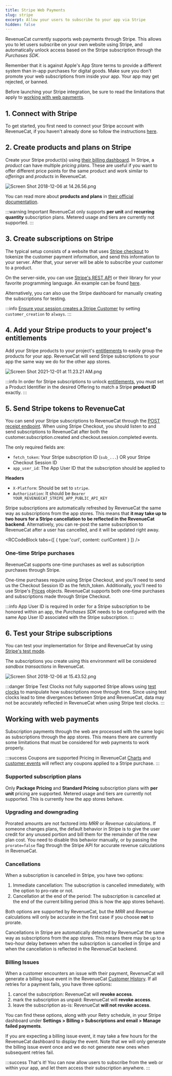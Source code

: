 ```yaml
---
title: Stripe Web Payments
slug: stripe
excerpt: Allow your users to subscribe to your app via Stripe
hidden: false
---
```


RevenueCat currently supports web payments through Stripe. This allows you to let users subscribe on your own website using Stripe, and automatically unlock access based on the Stripe subscription through the _Purchases SDK_.

Remember that it is against Apple's App Store terms to provide a different system than in-app purchases for digital goods. Make sure you don't promote your web subscriptions from inside your app. Your app may get rejected, or banned.

Before launching your Stripe integration, be sure to read the limitations that apply to [working with web payments](/web/stripe#working-with-web-payments).

## 1. Connect with Stripe

To get started, you first need to connect your Stripe account with RevenueCat, if you haven't already done so follow the instructions [here](/web/connect-stripe-account).

## 2. Create products and plans on Stripe

Create your Stripe product(s) using [their billing dashboard](https://dashboard.stripe.com/subscriptions/products). In Stripe, a _product_ can have multiple _pricing plans_. These are useful if you want to offer different price points for the same product and work similar to _offerings_ and _products_ in RevenueCat.

![](/images/8154aeb-Screen_Shot_2018-12-06_at_14.26.56_38ccc6af46e3d44f82ade1c883522a12.png "Screen Shot 2018-12-06 at 14.26.56.png")

You can read more about **products and plans** in [their official documentation](https://stripe.com/docs/billing/quickstart).

:::warning Important
RevenueCat only supports **per unit** and **recurring quantity** subscription plans. Metered usage and tiers are currently not supported.
:::

## 3. Create subscriptions on Stripe

The typical setup consists of a website that uses [Stripe checkout](https://stripe.com/payments/checkout) to tokenize the customer payment information, and send this information to your server. After that, your server will be able to subscribe your customer to a product.

On the server-side, you can use [Stripe's REST API](https://stripe.com/docs/api/subscriptions) or their library for your favorite programming language. An example can be found [here](https://stripe.com/docs/billing/quickstart#create-subscription).

Alternatively, you can also use the Stripe dashboard for manually creating the subscriptions for testing.

:::info
[Ensure your session creates a Stripe Customer](https://stripe.com/docs/api/checkout/sessions/create#create_checkout_session-customer_creation) by setting `customer_creation` to `always`.
:::

## 4. Add your Stripe products to your project's entitlements

Add your Stripe products to your project's [entitlements](/getting-started/entitlements) to easily group the products for your app. RevenueCat will send Stripe subscriptions to your app the same way we do for the other app stores.

![](/images/fd4e1ab-Screen_Shot_2021-12-01_at_11.23.21_AM_e62a0d7e6800a0a6bdf2b8e18a00d9ab.png "Screen Shot 2021-12-01 at 11.23.21 AM.png")

:::info
In order for Stripe subscriptions to unlock [entitlements](/getting-started/entitlements), you must set a Product Identifier in the desired Offering to match a Stripe **product ID** exactly.
:::

## 5. Send Stripe tokens to RevenueCat

You can send your Stripe subscriptions to RevenueCat through the [POST receipt endpoint](/migrating-to-revenuecat/migrating-existing-subscriptions/receipt-imports). When using Stripe Checkout, you should listen to and send subscriptions to RevenueCat after both the customer.subscription.created and checkout.session.completed events.

The only required fields are:

- `fetch_token`: Your Stripe subscription ID (`sub_...`) OR your Stripe Checkout Session ID
- `app_user_id`: The App User ID that the subscription should be applied to

**Headers**

- `X-Platform`: Should be set to `stripe`.
- `Authorization`: It should be `Bearer YOUR_REVENUECAT_STRIPE_APP_PUBLIC_API_KEY`

Stripe subscriptions are automatically refreshed by RevenueCat the same way as subscriptions from the app stores. This means that **it may take up to two hours for a Stripe cancellation to be reflected in the RevenueCat backend**. Alternatively, you can re-post the same subscription to RevenueCat after a user has cancelled, and it will be updated right away.


<RCCodeBlock tabs={[
    { type:'curl', content: curlContent }
]} />

### One-time Stripe purchases

RevenueCat supports one-time purchases as well as subscription purchases through Stripe.

One-time purchases require using Stripe Checkout, and you'll need to send us the Checkout Session ID as the fetch_token. Additionally, you'll need to use Stripe's [Prices](https://stripe.com/docs/api/prices) objects. RevenueCat supports both one-time purchases and subscriptions made through Stripe Checkout.

:::info App User ID is required
In order for a Stripe subscription to be honored within an app, the _Purchases SDK_ needs to be configured with the same App User ID associated with the Stripe subscription.
:::

## 6. Test your Stripe subscriptions

You can test your implementation for Stripe and RevenueCat by using [Stripe's test mode](https://stripe.com/docs/testing).

The subscriptions you create using this environment will be considered _sandbox transactions_ in RevenueCat.

![](/images/bd33089-Screen_Shot_2018-12-06_at_15.43.52_6ee9aa6171a8c51c7f6a3f728e8fd434.png "Screen Shot 2018-12-06 at 15.43.52.png")

:::danger Stripe Test Clocks not fully supported
Stripe allows using [test clocks](https://stripe.com/docs/billing/testing/test-clocks) to manipulate how subscriptions move through time. Since using test clocks lead to time divergences between Stripe and RevenueCat, data may not be accurately reflected in RevenueCat when using Stripe test clocks.
:::

## Working with web payments

Subscription payments through the web are processed with the same logic as subscriptions through the app stores. This means there are currently some limitations that must be considered for web payments to work properly.

:::success Coupons are supported
Pricing in RevenueCat [Charts](/dashboard-and-metrics/charts) and [customer events](/dashboard-and-metrics/customer-history) will reflect any coupons applied to a Stripe purchase.
:::

### Supported subscription plans

Only **Package Pricing** and **Standard Pricing** subscription plans with **per unit** pricing are supported. Metered usage and tiers are currently not supported. This is currently how the app stores behave.

### Upgrading and downgrading

Prorated amounts are not factored into _MRR_ or _Revenue_ calculations. If someone changes plans, the default behavior in Stripe is to give the user credit for any unused portion and bill them for the remainder of the new plan cost. You need to disable this behavior manually, or by passing the `prorate=false` flag through the Stripe API for accurate revenue calculations in RevenueCat.

### Cancellations

When a subscription is cancelled in Stripe, you have two options:

1. Immediate cancellation: The subscription is cancelled immediately, with the option to pro-rate or not.
2. Cancellation at the end of the period: The subscription is cancelled at the end of the current billing period (this is how the app stores behave).

Both options are supported by RevenueCat, but the _MRR_ and _Revenue_ calculations will only be accurate in the first case if you choose **not** to prorate.

Cancellations in Stripe are automatically detected by RevenueCat the same way as subscriptions from the app stores. This means there may be up to a two-hour delay between when the subscription is cancelled in Stripe and when the cancellation is reflected in the RevenueCat backend.

### Billing Issues

When a customer encounters an issue with their payment, RevenueCat will generate a billing issue event in the RevenueCat [Customer History](/dashboard-and-metrics/customer-history). If all retries for a payment fails, you have three options:

1. cancel the subscription: RevenueCat will **revoke access**.
2. mark the subscription as unpaid: RevenueCat will **revoke access**.
3. leave the subscription as-is: RevenueCat **will not revoke access**.

You can find these options, along with your Retry schedule, in your Stripe dashboard under **Settings > Billing > Subscriptions and email > Manage failed payments**.

If you are expecting a billing issue event, it may take a few hours for the RevenueCat dashboard to display the event. Note that we will only generate the billing issue event once and we do not generate new ones when subsequent retries fail.

:::success That's it!
You can now allow users to subscribe from the web or within your app, and let them access their subscription anywhere.
:::
